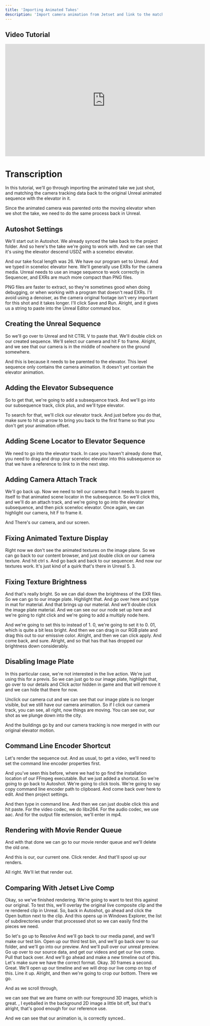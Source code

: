 ```yaml
---
title: 'Importing Animated Takes'
description: 'Import camera animation from Jetset and link to the matching animated level sequence cleanly and quickly.'
---
```


## Video Tutorial

<iframe src="https://share.descript.com/embed/86kywYkiGkB" width="640" height="360" frameborder="0" allowfullscreen></iframe>

# Transcription

In this tutorial, we'll go through importing the animated take we just shot, and matching the camera tracking data back to the original Unreal animated sequence with the elevator in it. 

Since the animated camera was parented onto the moving elevator when we shot the take, we need to do the same process back in Unreal.


## Autoshot Settings

We'll start out in Autoshot. We already synced the take back to the project folder. And so here's the take we're going to work with. And we can see that it's using the elevator descend USDZ with a sceneloc elevator.

And our take focal length was 26. We have our program set to Unreal. And we typed in sceneloc elevator here. We'll generally use EXRs for the camera media. Unreal needs to use an image sequence to work correctly in Sequencer, and EXRs are much more compact than PNG files.

PNG files are faster to extract, so they're sometimes good when doing debugging, or when working with a program that doesn't read EXRs. I'll avoid using a denoiser, as the camera original footage isn't very important for this shot and it takes longer. I'll click Save and Run. Alright, and it gives us a string to paste into the Unreal Editor command box.


## Creating the Unreal Sequence

So we'll go over to Unreal and hit CTRL V to paste that. We'll double click on our created sequence. We'll select our camera and hit F to frame. Alright, and we see that our camera is in the middle of nowhere on the ground somewhere.

And this is because it needs to be parented to the elevator. This level sequence only contains the camera animation. It doesn't yet contain the elevator animation. 


## Adding the Elevator Subsequence

So to get that, we're going to add a subsequence track. And we'll go into our subsequence track, click plus, and we'll type elevator.

To search for that, we'll click our elevator track. And just before you do that, make sure to hit up arrow to bring you back to the first frame so that you don't get your animation offset. 


## Adding Scene Locator to Elevator Sequence

We need to go into the elevator track. In case you haven't already done that, you need to drag and drop your sceneloc elevator into this subsequence so that we have a reference to link to in the next step.


## Adding Camera Attach Track

We'll go back up. Now we need to tell our camera that it needs to parent itself to that animated scene locator in the subsequence. So we'll click this, and we'll do an attach track, and we're going to go into the elevator subsequence, and then pick sceneloc elevator. Once again, we can highlight our camera, hit F to frame it.

And There's our camera, and our screen. 


## Fixing Animated Texture Display

Right now we don't see the animated textures on the image plane. So we can go back to our content browser, and just double click on our camera texture. And hit ctrl s. And go back and back to our sequencer. And now our textures work. It's just kind of a quirk that's there in Unreal 5. 3. 


## Fixing Texture Brightness

And that's really bright. So we can dial down the brightness of the EXR files. So we can go to our image plate. Highlight that. And go over here and type in mat for material. And that brings up our material. And we'll double click the image plate material. And we can see our our node set up here and we're going to right click and we're going to add a multiply node here.

And we're going to set this to instead of 1. 0, we're going to set it to 0. 01, which is quite a bit less bright. And then we can drag in our RGB plate and drag this out to our emissive color. Alright, and then we can click apply. And come back, and sure. Alright, and so that has that has dropped our brightness down considerably. 


## Disabling Image Plate

In this particular case, we're not interested in the live action. We're just using this for a previs. So we can just go to our image plate, highlight that, go over to our details and Click actor hidden in game and that will remove it and we can hide that there for now.

Unclick our camera cut and we can see that our image plate is no longer visible, but we still have our camera animation. So if I click our camera track, you can see, all right, now things are moving. You can see our, our shot as we plunge down into the city.

And the buildings go by and our camera tracking is now merged in with our original elevator motion.


## Command Line Encoder Shortcut

Let's render the sequence out. And as usual, to get a video, we'll need to set the command line encoder properties first.

And you've seen this before, where we had to go find the installation location of our FFmpeg executable. But we just added a shortcut. So we're going to go back to Autoshot. We're going to click tools. We're going to say copy command line encoder path to clipboard. And come back over here to edit. And then project settings.

And then type in command line. And then we can just double click this and hit paste. For the video codec, we do libx264. For the audio codec, we use aac. And for the output file extension, we'll enter in mp4. 


## Rendering with Movie Render Queue

And with that done we can go to our movie render queue and we'll delete the old one.

And this is our, our current one. Click render. And that'll spool up our renders.

All right. We'll let that render out. 


## Comparing With Jetset Live Comp

Okay, so we've finished rendering. We're going to want to test this against our original. To test this, we'll overlay the original live composite clip and the re rendered clip in Unreal. So, back in Autoshot, go ahead and click the Open button next to the clip. And this opens up in Windows Explorer, the list of subdirectories under that processed shot so we can easily find the pieces we need. 

So let's go up to Resolve And we'll go back to our media panel, and we'll make our test bin. Open up our third test bin, and we'll go back over to our folder, and we'll go into our preview. And we'll pull over our unreal preview. Go up over to our source data, and get our videos and get our live comp. Pull that back over. And we'll go ahead and make a new timeline out of this. Let's make sure we have the correct format. Okay. 30 frames a second. Great. We'll open up our timeline and we will drop our live comp on top of this. Line it up. Alright, and then we're going to crop our bottom. There we go. 

And as we scroll through,

we can see that we are frame on with our foreground 3D images, which is great. , I eyeballed in the background 2D image a little bit off, but that's alright, that's good enough for our reference use.

And we can see that our animation is, is correctly synced..

